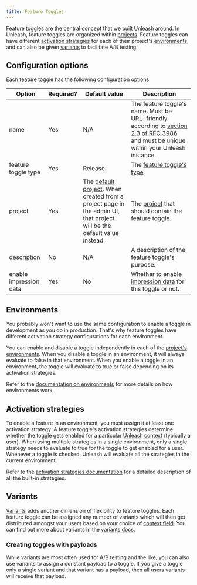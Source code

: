 ```yaml
---
title: Feature Toggles
---
```


Feature toggles are the central concept that we built Unleash around. In Unleash, feature toggles are organized within [projects](../user_guide/projects.md). Feature toggles can have different [activation strategies](../user_guide/activation-strategies.md) for each of their project's [environments](../user_guide/environments.md), and can also be given [variants](../advanced/feature-toggle-variants.md) to facilitate A/B testing.

## Configuration options

Each feature toggle has the following configuration options

| Option | Required? | Default value | Description |
| --- | --- | --- | --- |
| name | Yes | N/A | The feature toggle's name. Must be URL-friendly according to [section 2.3 of RFC 3986](https://www.rfc-editor.org/rfc/rfc3986#section-2.3) and must be unique within your Unleash instance. |
| feature toggle type | Yes | Release | The [feature toggle's type](../advanced/feature-toggle-types.md). |
| project | Yes | The [default project](../user_guide/projects.md#the-default-project). When created from a project page in the admin UI, that project will be the default value instead. | The [project](../user_guide/projects.md) that should contain the feature toggle. |
| description | No | N/A | A description of the feature toggle's purpose. |
| enable impression data | Yes | No | Whether to enable [impression data](../advanced/impression-data.md) for this toggle or not. |

## Environments

You probably won't want to use the same configuration to enable a toggle in development as you do in production. That's why feature toggles have different activation strategy configurations for each environment.

You can enable and disable a toggle independently in each of the [project's environments](../user_guide/projects.md#projects-and-environments). When you disable a toggle in an environment, it will always evaluate to false in that environment. When you enable a toggle in an environment, the toggle will evaluate to true or false depending on its activation strategies.

Refer to the [documentation on environments](../user_guide/environments.md) for more details on how environments work.

## Activation strategies

To enable a feature in an environment, you must assign it at least one activation strategy. A feature toggle's activation strategies determine whether the toggle gets enabled for a particular [Unleash context](../user_guide/unleash-context.md) (typically a user). When using multiple strategies in a single environment, only a single strategy needs to evaluate to true for the toggle to get enabled for a user. Whenever a toggle is checked, Unleash will evaluate all the strategies in the current environment.

Refer to the [activation strategies documentation](../user_guide/activation-strategies.md) for a detailed description of all the built-in strategies.

## Variants

[Variants](../advanced/feature-toggle-variants.md) adds another dimension of flexibility to feature toggles. Each feature toggle can be assigned any number of variants which will then get distributed amongst your users based on your choice of [context field](../user_guide/unleash-context.md#structure). You can find out more about variants in the [variants docs](../advanced/feature-toggle-variants.md).

### Creating toggles with payloads

While variants are most often used for A/B testing and the like, you can also use variants to assign a constant payload to a toggle. If you give a toggle only a single variant and that variant has a payload, then all users variants will receive that payload.
